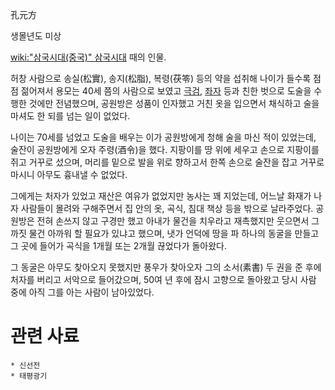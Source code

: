 孔元方

생몰년도 미상

[[wiki:"삼국시대(중국)" 삼국시대]] 때의 인물.

허창 사람으로 송실(松實), 송지(松脂), 복령(茯笭) 등의 약을 섭취해 나이가 들수록 점점 젊어져서 용모는 40세 쯤의 사람으로 보였고 [[극검]], [[좌자]] 등과 친한 벗으로 도술을 수행한 것에만 전념했으며, 공원방은 성품이 인자했고 거친 옷을 입으면서 채식하고 술을 마셔도 한 되를 넘는 일이 없었다.

나이는 70세를 넘었고 도술을 배우는 이가 공원방에게 청해 술을 마신 적이 있었는데, 술잔이 공원방에게 오자 주령(酒令)을 했다. 지팡이를 땅 위에 세우고 손으로 지팡이를 쥐고 거꾸로 섰으며, 머리를 밑으로 발을 위로 향하고서 한쪽 손으로 술잔을 잡고 거꾸로 마시니 아무도 흉내낼 수 없었다.

그에게는 처자가 있었고 재산은 여유가 없었지만 농사는 꽤 지었는데, 어느날 화재가 나자 사람들이 몰려와 구해주면서 집 안의 옷, 곡식, 침대 책상 등을 밖으로 날라주었다. 공원방은 전혀 손쓰지 않고 구경만 했고 아내가 물건을 치우라고 재촉했지만 웃으면서 그까짓 물건 아까워 할 필요가 있냐고 했으며, 냇가 언덕에 땅을 파 하나의 동굴을 만들고 그 곳에 들어가 곡식을 1개월 또는 2개월 끊었다가 돌아왔다.

그 동굴은 아무도 찾아오지 못했지만 풍우가 찾아오자 그의 소서(素書) 두 권을 준 후에 처자를 버리고 서악으로 들어갔으며, 50여 년 후에 잠시 고향으로 돌아왔고 당시 사람 중에 아직 그를 아는 사람이 남아있었다.

= 관련 사료 =
 * 신선전
 * 태평광기
